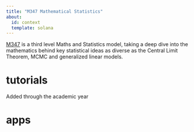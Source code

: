 ```yaml
---
title: "M347 Mathematical Statistics"
about:
  id: context
  template: solana
---
```


::: {#context}
[M347](https://www.open.ac.uk/courses/modules/m347) is a third level Maths and Statistics model, taking a deep dive into the mathematics behind key statistical ideas as diverse as the Central Limit Theorem, MCMC and generalized linear models.
:::

# tutorials

Added through the academic year

# apps
